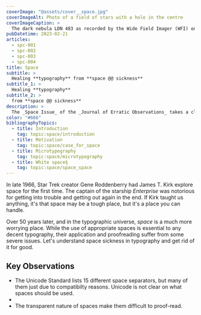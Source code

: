 ```yaml
---
coverImage: "@assets/cover__space.jpg"
coverImageAlt: Photo of a field of stars with a hole in the centre
coverImageCaption: >
  The dark nebula LDN 483 as recorded by the Wide Field Imager (WFI) on the MPG/ESO 2.2-metre telescope at the La Silla Observatory in Chile. The object is a region of space clogged with gas and dust. These materials are dense enough to effectively eclipse the light of background stars. LDN 483 is located about 700 light-years away in the constellation of Serpens (The Serpent). (Source: ESO)
pubDatetime: 2023-02-21
articles:
  - spc-001
  - spc-002
  - spc-003
  - spc-004
title: Space
subtitle: >
  Healing **typography** from **space @@ sickness**
subtitle_1: >
  Healing **typography**
subtitle_2: >
  from **space @@ sickness**
description: >
  The _Space Issue_ of the _Journal of Erratic Observations_ takes a closer look at typographic spaces: their function and creation, their multitude of species and annoyance in use.  It concludes with a proposal on how to master them with ease.
color: "#666"
bibliographyTopics:
  - title: Introduction
    tag: topic:space/introduction
  - title: Motivation
    tag: topic:space/case_for_space
  - title: Microtypography
    tag: topic:space/microtypography
  - title: White space§
    tag: topic:space/space_space
---
```


In late 1966, Star Trek creator Gene Roddenberry had James T. Kirk explore space for the first time. The captain of the starship _Enterprise_ was notorious for getting into trouble and getting out again in the end. If Kirk taught us anything, it's that space may be a tough place, but it's a place you can handle.

Over 50 years later, and in the typographic universe, _space_ is a much more worrying place. While the use of appropriate spaces is essential to any decent typography, their application and proofreading suffer from some severe issues. Let's understand space sickness in typography and get rid of it for good.

## Key Observations

- The Unicode Standard lists 15 different space separators, but many of them just due to compatibilty reasons. Unicode is not clear on what spaces should be used.
-
- The transparent nature of spaces make them difficult to proof-read.
